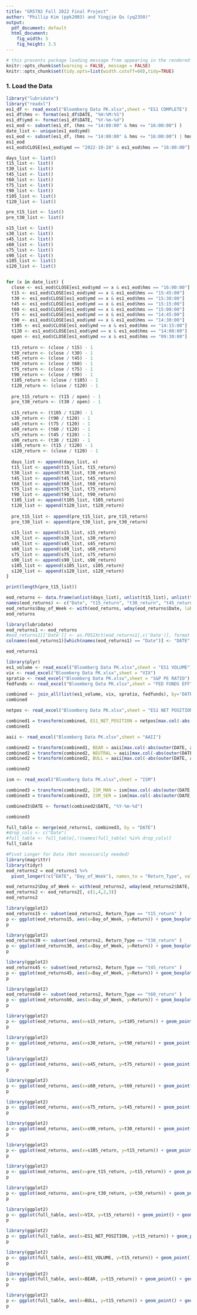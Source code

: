 ```yaml
---
title: "GR5702 Fall 2022 Final Project"
author: "Phillip Kim (ppk2003) and Yingjie Qu (yq2350)"
output:
  pdf_document: default
  html_document:
    fig_width: 5
    fig_height: 3.5
---
```



```r
# this prevents package loading message from appearing in the rendered version of your problem set
knitr::opts_chunk$set(warning = FALSE, message = FALSE)
knitr::opts_chunk$set(tidy.opts=list(width.cutoff=60),tidy=TRUE)
```

### 1. Load the Data


```r
library("lubridate")
library("readxl")
es1_df <- read_excel("Bloomberg Data PK.xlsx",sheet = "ES1 COMPLETE")
es1_df$hms <- format(es1_df$DATE, "%H:%M:%S")
es1_df$ymd <- format(es1_df$DATE, "%Y-%m-%d")
es1_eod <- subset(es1_df, (hms >= "14:00:00" & hms <= "16:00:00") )
date_list <- unique(es1_eod$ymd)
es1_eod <- subset(es1_df, (hms >= "14:00:00" & hms <= "16:00:00") | hms == "09:30:00")
es1_eod
es1_eod$CLOSE[es1_eod$ymd == "2022-10-28" & es1_eod$hms == "16:00:00"]
```
```r
days_list <- list()
t15_list <- list()
t30_list <- list()
t45_list <- list()
t60_list <- list()
t75_list <- list()
t90_list <- list()
t105_list <- list()
t120_list <- list()

pre_t15_list <- list()
pre_t30_list <- list()

s15_list <- list()
s30_list <- list()
s45_list <- list()
s60_list <- list()
s75_list <- list()
s90_list <- list()
s105_list <- list()
s120_list <- list()


for (x in date_list) {
  close <- es1_eod$CLOSE[es1_eod$ymd == x & es1_eod$hms == "16:00:00"]
  t15 <- es1_eod$CLOSE[es1_eod$ymd == x & es1_eod$hms == "15:45:00"]
  t30 <- es1_eod$CLOSE[es1_eod$ymd == x & es1_eod$hms == "15:30:00"]
  t45 <- es1_eod$CLOSE[es1_eod$ymd == x & es1_eod$hms == "15:15:00"]
  t60 <- es1_eod$CLOSE[es1_eod$ymd == x & es1_eod$hms == "15:00:00"]
  t75 <- es1_eod$CLOSE[es1_eod$ymd == x & es1_eod$hms == "14:45:00"]
  t90 <- es1_eod$CLOSE[es1_eod$ymd == x & es1_eod$hms == "14:30:00"]
  t105 <- es1_eod$CLOSE[es1_eod$ymd == x & es1_eod$hms == "14:15:00"]
  t120 <- es1_eod$CLOSE[es1_eod$ymd == x & es1_eod$hms == "14:00:00"]
  open <- es1_eod$CLOSE[es1_eod$ymd == x & es1_eod$hms == "09:30:00"]
  
  t15_return <- (close / t15) - 1
  t30_return <- (close / t30) - 1
  t45_return <- (close / t45) - 1
  t60_return <- (close / t60) - 1
  t75_return <- (close / t75) - 1
  t90_return <- (close / t90) - 1
  t105_return <- (close / t105) - 1
  t120_return <- (close / t120) - 1
  
  pre_t15_return <- (t15 / open) - 1
  pre_t30_return <- (t30 / open) - 1
  
  s15_return <- (t105 / t120) - 1
  s30_return <- (t90 / t120) - 1
  s45_return <- (t75 / t120) - 1
  s60_return <- (t60 / t120) - 1
  s75_return <- (t45 / t120) - 1
  s90_return <- (t30 / t120) - 1
  s105_return <- (t15 / t120) - 1
  s120_return <- (close / t120) - 1
  
  days_list <- append(days_list, x)
  t15_list <- append(t15_list, t15_return)
  t30_list <- append(t30_list, t30_return)
  t45_list <- append(t45_list, t45_return)
  t60_list <- append(t60_list, t60_return)
  t75_list <- append(t75_list, t75_return)
  t90_list <- append(t90_list, t90_return)
  t105_list <- append(t105_list, t105_return)
  t120_list <- append(t120_list, t120_return)
  
  pre_t15_list <- append(pre_t15_list, pre_t15_return)
  pre_t30_list <- append(pre_t30_list, pre_t30_return)
  
  s15_list <- append(s15_list, s15_return)
  s30_list <- append(s30_list, s30_return)
  s45_list <- append(s45_list, s45_return)
  s60_list <- append(s60_list, s60_return)
  s75_list <- append(s75_list, s75_return)
  s90_list <- append(s90_list, s90_return)
  s105_list <- append(s105_list, s105_return)
  s120_list <- append(s120_list, s120_return)
}

print(length(pre_t15_list))

eod_returns <- data.frame(unlist(days_list), unlist(t15_list), unlist(t30_list), unlist(t45_list), unlist(t60_list), unlist(t75_list), unlist(t90_list), unlist(t105_list), unlist(t120_list), unlist(pre_t15_list), unlist(pre_t30_list), unlist(s15_list), unlist(s30_list), unlist(s45_list), unlist(s60_list), unlist(s75_list), unlist(s90_list), unlist(s105_list), unlist(s120_list))
names(eod_returns) <- c("Date", "t15_return", "t30_return", "t45_return", "t60_return", "t75_return", "t90_return", "t105_return", "t120_return", "pre_t15_return", "pre_t30_return", "s15_return", "s30_return", "s45_return", "s60_return", "s75_return", "s90_return", "s105_return", "s120_return")
eod_returns$Day_of_Week <- with(eod_returns, wday(eod_returns$Date, label=TRUE))
eod_returns
```
```r
library(lubridate)
eod_returns1 <- eod_returns
#eod_returns1[['Date']] <- as.POSIXct(eod_returns1[,c('Date')], format = "%Y-%m-%d")
colnames(eod_returns1)[which(names(eod_returns1) == "Date")] <- "DATE"

eod_returns1
```

```r
library(plyr)
es1_volume <- read_excel("Bloomberg Data PK.xlsx",sheet = "ES1 VOLUME")
vix <- read_excel("Bloomberg Data PK.xlsx",sheet = "VIX")
spratio <- read_excel("Bloomberg Data PK.xlsx",sheet = "S&P PE RATIO")
fedfunds <- read_excel("Bloomberg Data PK.xlsx",sheet = "FED FUNDS EFF")

combined <- join_all(list(es1_volume, vix, spratio, fedfunds), by='DATE', type='inner')
combined
```
```r
netpos <- read_excel("Bloomberg Data PK.xlsx",sheet = "ES1 NET POSITION")

combined1 = transform(combined, ES1_NET_POSITION = netpos[max.col(-abs(outer(DATE, netpos$DATE, `-`))), "ES1_NET_POSITION"])
combined1
```
```r
aaii <- read_excel("Bloomberg Data PK.xlsx",sheet = "AAII")

combined2 = transform(combined1, BEAR = aaii[max.col(-abs(outer(DATE, aaii$DATE, `-`))), "BEAR"])
combined2 = transform(combined2, NEUTRAL = aaii[max.col(-abs(outer(DATE, aaii$DATE, `-`))), "NEUTRAL"])
combined2 = transform(combined2, BULL = aaii[max.col(-abs(outer(DATE, aaii$DATE, `-`))), "BULL"])

combined2
```
```r
ism <- read_excel("Bloomberg Data PK.xlsx",sheet = "ISM")

combined3 = transform(combined2, ISM_MAN = ism[max.col(-abs(outer(DATE, ism$DATE, `-`))), "ISM_MAN"])
combined3 = transform(combined3, ISM_SER = ism[max.col(-abs(outer(DATE, ism$DATE, `-`))), "ISM_SER"])

combined3$DATE <- format(combined2$DATE, "%Y-%m-%d")

combined3
```
```r
full_table <- merge(eod_returns1, combined3, by = "DATE")
#drop_cols <- c("Date")
#full_table <- full_table[,!(names(full_table) %in% drop_cols)]
full_table
```

```r
#Pivot Longer for Data (Not necessarily needed)
library(magrittr)
library(tidyr)
eod_returns2 = eod_returns1 %>%
  pivot_longer(!c("DATE", "Day_of_Week"), names_to = "Return_Type", values_to = "Return")

eod_returns2$Day_of_Week <- with(eod_returns2, wday(eod_returns2$DATE, label=TRUE))
eod_returns2 <- eod_returns2[, c(1,4,2,3)]
eod_returns2
```
```r
library(ggplot2)
eod_returns15 <- subset(eod_returns2, Return_Type == "t15_return" )
p <- ggplot(eod_returns15, aes(x=Day_of_Week, y=Return)) + geom_boxplot()
p
```
```r
library(ggplot2)
eod_returns30 <- subset(eod_returns2, Return_Type == "t30_return" )
p <- ggplot(eod_returns30, aes(x=Day_of_Week, y=Return)) + geom_boxplot()
p
```
```r
library(ggplot2)
eod_returns45 <- subset(eod_returns2, Return_Type == "t45_return" )
p <- ggplot(eod_returns45, aes(x=Day_of_Week, y=Return)) + geom_boxplot()
p
```
```r
library(ggplot2)
eod_returns60 <- subset(eod_returns2, Return_Type == "t60_return" )
p <- ggplot(eod_returns60, aes(x=Day_of_Week, y=Return)) + geom_boxplot()
p
```

```r
library(ggplot2)
p <- ggplot(eod_returns, aes(x=s15_return, y=t105_return)) + geom_point() + geom_hline(yintercept=0) + geom_vline(xintercept=0)
p
```
```r
library(ggplot2)
p <- ggplot(eod_returns, aes(x=s30_return, y=t90_return)) + geom_point() + geom_hline(yintercept=0) + geom_vline(xintercept=0)
p
```


```r
library(ggplot2)
p <- ggplot(eod_returns, aes(x=s45_return, y=t75_return)) + geom_point() + geom_hline(yintercept=0) + geom_vline(xintercept=0)
p
```
```r
library(ggplot2)
p <- ggplot(eod_returns, aes(x=s60_return, y=t60_return)) + geom_point() + geom_hline(yintercept=0) + geom_vline(xintercept=0)
p
```

```r
library(ggplot2)
p <- ggplot(eod_returns, aes(x=s75_return, y=t45_return)) + geom_point() + geom_hline(yintercept=0) + geom_vline(xintercept=0)
p
```

```r
library(ggplot2)
p <- ggplot(eod_returns, aes(x=s90_return, y=t30_return)) + geom_point() + geom_hline(yintercept=0) + geom_vline(xintercept=0)
p
```

```r
library(ggplot2)
p <- ggplot(eod_returns, aes(x=s105_return, y=t15_return)) + geom_point() + geom_hline(yintercept=0) + geom_vline(xintercept=0)
p
```
```r
library(ggplot2)
p <- ggplot(eod_returns, aes(x=pre_t15_return, y=t15_return)) + geom_point() + geom_hline(yintercept=0) + geom_vline(xintercept=0)
p
```

```r
library(ggplot2)
p <- ggplot(eod_returns, aes(x=pre_t30_return, y=t30_return)) + geom_point() + geom_hline(yintercept=0) + geom_vline(xintercept=0)
p
```

```r
library(ggplot2)
p <- ggplot(full_table, aes(x=VIX, y=t15_return)) + geom_point() + geom_hline(yintercept=0) + geom_vline(xintercept=0)
p
```

```r
library(ggplot2)
p <- ggplot(full_table, aes(x=ES1_NET_POSITION, y=t15_return)) + geom_point() + geom_hline(yintercept=0) + geom_vline(xintercept=0)
p
```


```r
library(ggplot2)
p <- ggplot(full_table, aes(x=ES1_VOLUME, y=t15_return)) + geom_point() + geom_hline(yintercept=0) + geom_vline(xintercept=0)
p
```

```r
library(ggplot2)
p <- ggplot(full_table, aes(x=BEAR, y=t15_return)) + geom_point() + geom_hline(yintercept=0) + geom_vline(xintercept=0)
p
```



```r
library(ggplot2)
p <- ggplot(full_table, aes(x=BULL, y=t15_return)) + geom_point() + geom_hline(yintercept=0) + geom_vline(xintercept=0)
p
```




